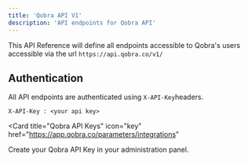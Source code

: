 ```yaml
---
title: 'Qobra API V1'
description: 'API endpoints for Qobra API'
---
```


This API Reference will define all endpoints accessible to Qobra's users accessible via the url ```https://api.qobra.co/v1/```


## Authentication

All API endpoints are authenticated using ```X-API-Key```headers. 

```curl 
X-API-Key : <your api key>
```

<Card
  title="Qobra API Keys"
  icon="key"
  href="https://app.qobra.co/parameters/integrations"
>
  Create your Qobra API Key in your administration panel.
</Card>


